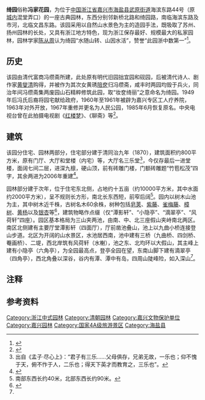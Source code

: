 {{文物保护单位
| 级别 = 全国
| 图片 = Qi Garden, Haiyan, 2021-06-12 18.jpg
| 名称 = 绮园
| 编号 = 5-308
| 分类 = 古建筑
| 时代 = [[清朝|清]]
| 登录 = 2001年6月
| 所在 = [[浙江省|浙江省]][[嘉兴市|嘉兴市]][[海盐县|海盐县]]
| Cat = 浙江全国重点文物保护单位
}}

'''绮园'''俗称'''冯家花园'''，为位于[[中国|中国]][[浙江省|浙江省]][[嘉兴市|嘉兴市]][[海盐县|海盐县]][[武原街道|武原街道]]海滨东路44号（原[[海盐城墙|城内]]混堂弄口）的一座古典园林，东西分别邻新桥北路和绮园路，南临海滨东路及市河，北临文昌东路。该园采用以自然山水景色为主的造园手法，既吸取了苏州、扬州园林的长处，又具有浙江地方特色，现为浙江保存最好、规模最大的私家园林，园林学家[[陈从周|陈从周]]认为绮园“水随山转、山因水活”，赞誉“此园浙中数第一”<ref>{{cite web|url=http://www.jiaxing.gov.cn/mljx/jxwh_36090/lswh/wzwhyc/qgzdwbdw/201401/t20140113_308385.html|title=《绮园》|accessdate=2018-07-14|work=|publisher=嘉兴市政府|archive-url=https://web.archive.org/web/20180714051206/http://www.jiaxing.gov.cn/mljx/jxwh_36090/lswh/wzwhyc/qgzdwbdw/201401/t20140113_308385.html|archive-date=2018-07-14|dead-url=yes}}</ref>。

== 历史 == 
该园由清代富商冯缵斋所建，此处原有明代旧园拙宜园和砚园，后被清代诗人、剧作家[[黄燮清|黄燮清]]购得，并被作为其次女黄琇[[嫁妆|陪奁]]归冯缵斋，咸丰时两园均毁于兵火，同治年间冯缵斋集两废园山石精粹修筑此园，取“妆奁绮丽”之意命名为绮园。1949年后冯氏后裔将园宅献给政府，1960年至1961年被辟为嘉兴专区工人疗养院，1963年对外开放，1967年重修并更名为人民公园，1985年6月恢复原名。中央电视台曾在此拍摄电视剧《[[红楼梦_(1987年电视剧)|红楼梦]]》、《聊斋》等<ref>{{cite web|url=http://hyxww.zjol.com.cn/hyxww/system/2010/05/07/012096847.shtml|title=《绮园》|accessdate=2018-07-14|work=|publisher=海盐新闻网|archive-date=2018-07-14|archive-url=https://web.archive.org/web/20180714081430/http://hyxww.zjol.com.cn/hyxww/system/2010/05/07/012096847.shtml|dead-url=no}}</ref>。

== 建筑 == 
该园分住宅、园林两部分，住宅部分建于清同治九年（1870），建筑面积约800平方米，原有门厅、大厅和堂楼（内宅）等，大厅名三乐堂<ref group="注">出自《孟子·尽心上》：“君子有三乐……父母俱存，兄弟无故，一乐也；仰不愧于天，俯不怍于人，二乐也；得天下英才而教育之，三乐也”。</ref>，今仅存最后一进堂楼，面阔七间二层，进深九檩，硬山顶，前有砖雕门楼，门额砖雕题“竹苞松茂”四字，其余两进为2006年重建<ref name="浙江国宝">{{cite book |author=中共浙江省委宣传部、浙江省文物局|title=《浙江国宝：浙江省全国重点文物保护单位》|year=2016|publisher=浙江摄影出版社|location=杭州|isbn=978-7-5514-1521-7|pages=362-367}}</ref>。

园林部分建于次年，位于住宅东北侧，占地约十五亩（约10000平方米，其中水面约2000平方米），呈不规则长方形，南北长东西短，前窄后阔<ref group="注">南部东西长约40米，北部东西长约90米。</ref>。园内以树木山池为主，其中树木近千株，古树名木60余株，树种包括[[皂荚|皂荚]]、[[紫藤|紫藤]]、[[雀梅藤|雀梅藤]]、[[樟树|樟树]]、[[黄杨|黄杨]]以及[[银杏|银杏]]等<ref>{{cite web|url=http://www.zjly.gov.cn/art/2017/9/29/art_1285507_11207978.html|title=《海盐县农经局领导到绮园指导古树名木保护工作》|accessdate=2018-07-14|work=|publisher=浙江省林业厅|archive-date=2018-07-14|archive-url=https://web.archive.org/web/20180714081630/http://www.zjly.gov.cn/art/2017/9/29/art_1285507_11207978.html|dead-url=no}}</ref>，建筑物略作点缀（仅“潭影轩”、“小隐亭”、“滴翠亭”、“风荷轩”四座）。园区基本格局为三山夹两池，由南、中、北三座假山夹峙南北两区。南区北侧建有主要厅堂潭影轩（四面厅），厅前凿池叠山，池上以九曲小桥连接登山步道。北区为开阔的山水景区，水池居西南，池中建有三桥（九曲桥、四剑桥、罨画桥）、二堤，西北岸筑有风荷轩（水榭），池之东、北均环以大假山，其主峰上建有小隐亭（六角亭），为全园最高点，登亭全园在望，东南山脚下建有滴翠亭（四角亭），西北角叠以深谷，谷内有潭、潭中有岛，四周山陡峰险，如入深山<ref name="浙江国宝" />。

{{Wide image|Full View of Qi Garden 01 2015-03.JPG|990px|绮园北区全景，2015年3月}}

== 注释 ==
{{reflist|group="注"|2}}

== 参考资料 ==
{{reflist|2}}
{{DEFAULTSORT:Q绮}}
{{浙江全国重点文物保护单位}}
[[Category:浙江中式园林|Category:浙江中式园林]]
[[Category:清朝园林|Category:清朝园林]]
[[Category:嘉兴文物保护单位|Category:嘉兴文物保护单位]]
[[Category:嘉兴园林|Category:嘉兴园林]]
[[Category:国家4A级旅游景区|Category:国家4A级旅游景区]]
[[Category:海盐县|Category:海盐县]]